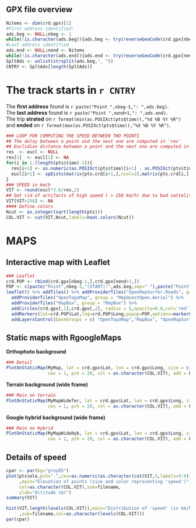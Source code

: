 
GPX file overview
-------------------------------------------

```r
Nitems <- dim(crd.gpx)[1]
#First address identified:
ads.beg <- NULL;nbeg <- 1
while(!is.character(ads.beg)){ads.beg <- try(reverseGeoCode(crd.gpx[nbeg,2:1]));nbeg <- nbeg+1}
#Last address identified
ads.end <- NULL;nend <- Nitems
while(!is.character(ads.end)){ads.end <- try(reverseGeoCode(crd.gpx[nend,2:1]));nend <- nend-1}
SpltAds <- unlist(strsplit(ads.beg,", "))
CNTRY <- SpltAds[length(SpltAds)]
```
The track starts in `r CNTRY`
=================================

The **first address** found is `r paste("Point ",nbeg-1,": ",ads.beg)`.  
The **last address** found is `r paste("Point ",nend+1,": ",ads.end)`.  
The trip **strated** on `r format(min(as.POSIXct(pts$time)),"%d %B %Y %R")` and **ended** on `r format(max(as.POSIXct(pts$time)),"%d %B %Y %R")`.

```r
### LOOP FOR COMPUTING THE SPEED BETWEEN TWO POINTS
## The delay between a point and the next one are computed in 'res'
## Euclidian distance between a point and the next one are computed in 'eucl'
res  <- eucl <- NULL
res[1]  <- eucl[1] <- NA
for(i in 1:(length(pts$time)-1)){
  res[i+1] <- as.numeric(as.POSIXct(pts$time)[i+1] - as.POSIXct(pts$time)[i])
  eucl[i+1] <- spDists(matrix(pts.crd[i+1,],ncol=2),matrix(pts.crd[i,],ncol=2))
}
### SPEED in km/h
VIT <- round(eucl*3.6/res,2)
## Get rid of artifacts of high speed ( > 250 km/h) due to bad sattelite coverage
VIT[VIT>250] <- NA
#### Define colors
Ncut <- as.integer(sqrt(length(pts)))
COL.VIT <- cut(VIT,Ncut,labels=heat.colors(Ncut))

```

MAPS
================

Interactive map with Leaflet
-------------------------------   

```r
### Leaflet
crd.POP <- rbind(crd.gpx[nbeg-1,],crd.gpx[nend+1,])
POP <- c(paste("Point",nbeg-1,"(START):",ads.beg,sep=" "),paste("Point",nend+1,"(END):",ads.end,sep=" "))
leaflet() %>% addTiles() %>% addProviderTiles("OpenMapSurfer.Roads", group = "OpenMapSurfer.Roads") %>%
  addProviderTiles("OpenTopoMap", group = "MapQuestOpen.Aerial") %>%
  addProviderTiles("MapBox", group = "MapBox") %>%
  addCircles(crd.gpx[,1],crd.gpx[,2], radius = 5,opacity=0.8,col='red') %>%
  addMarkers(lat=crd.POP$Lat,lng=crd.POP$Long,popup=POP,options=markerOptions(clickable=TRUE)) %>%
  addLayersControl(baseGroups = c( "OpenTopoMap","MapBox", "OpenMapSurfer.Roads"))
```

Static maps with RgoogleMaps
-------------------------------   

**Orthophoto background**   

```r
### Detail
PlotOnStaticMap(MyMap, lat = crd.gpx$Lat, lon = crd.gpx$Long, size = c(640,640),
                cex = 1, pch = 20, col = as.character(COL.VIT), add = F)
```


**Terrain background (wide frame)**   
```r
### Main on terrain
PlotOnStaticMap(MyMapWideTer, lat = crd.gpx$Lat, lon = crd.gpx$Long, size = c(640,640),
                cex = 1, pch = 20, col = as.character(COL.VIT), add = F)
```

**Google hybrid background (wide frame)**
```r
### Main on Hybrid
PlotOnStaticMap(MyMapWideHyb, lat = crd.gpx$Lat, lon = crd.gpx$Long, size = c(640,640),
                cex = 1, pch = 20, col = as.character(COL.VIT), add = F)
```


Details of speed
-----------------------

```r
cpar <- par(bg="grey85")
plot(pts$ele,pch=".",cex=as.numeric(as.character(cut(VIT,5,labels=5:9)))
     ,main="Elevation of points (size and color representing 'speed')",
     col=as.character(COL.VIT),sub=filename,
     ylab="Altitude (m)")
summary(VIT)

hist(VIT,length(levels(COL.VIT)),main="Distribution of 'speed' (in km/h)"
     ,sub=filename,col=as.character(levels(COL.VIT))) 
par(cpar)

```
